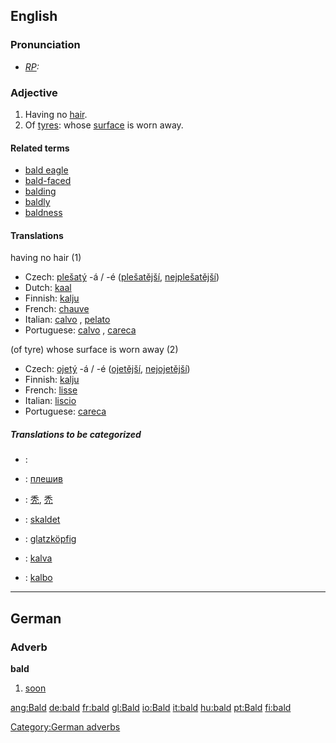 ==English==

===Pronunciation===
* ''[[RP]]:'' {{IPA|/bɔːld/}}

===Adjective===
{{en-adj-er}}
# Having no [[hair]].
# Of [[tyre]]s: whose [[surface]] is worn away.

====Related terms====
*[[bald eagle]]
*[[bald-faced]]
*[[balding]]
*[[baldly]]
*[[baldness]]

====Translations====
;having no hair (1)
{{top}}
*Czech: [[plešatý]] -á / -é ([[plešatější]], [[nejplešatější]])
*Dutch: [[kaal]]
*Finnish: [[kalju#Finnish|kalju]]
*French: [[chauve]]
*Italian: [[calvo]] {{m}}, [[pelato]] {{m}}
*Portuguese: [[calvo]] , [[careca]] {{m}}
{{mid}}
{{bottom}}

;(of tyre) whose surface is worn away (2)
{{top}}
*Czech: [[ojetý]] -á / -é ([[ojetější]], [[nejojetější]])
*Finnish: [[kalju#Finnish|kalju]]
*French: [[lisse]]
*Italian: [[liscio]]
*Portuguese: [[careca]] {{m}}
{{mid}}
{{bottom}}

=====Translations to be categorized=====
{{checktrans}}
*{{ttbc|Arabic}}: {{ARchar|[[أصلع]]}}
*{{ttbc|Bulgarian}}: [[плешив]] {{m}}
*{{ttbc|CJKV Characters}}: [[秃]], [[禿]]
*{{ttbc|Danish}}: [[skaldet]]
*{{ttbc|German}}: [[glatzköpfig]]
*{{ttbc|Ido}}: [[kalva]]
*{{ttbc|Tagalog}}: [[kalbo]]

----
==German==
===Adverb===
'''bald'''
# [[soon]]

[[Category:German adverbs]]

[[ang:Bald]]
[[de:bald]]
[[fr:bald]]
[[gl:Bald]]
[[io:Bald]]
[[it:bald]]
[[hu:bald]]
[[pt:Bald]]
[[fi:bald]]